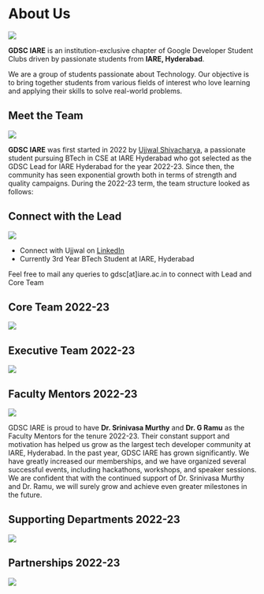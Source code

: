
# About Us
![](../public/images/gdsc_iare.png)

**GDSC IARE** is an institution-exclusive chapter of Google Developer Student Clubs driven by passionate students from **IARE, Hyderabad**. 

We are a group of students passionate about Technology. Our objective is to bring together students from various fields of interest who love learning and applying their skills to solve real-world problems.

## Meet the Team

![](../public/images/team_1.png)


**GDSC IARE** was first started in 2022 by [Ujjwal Shivacharya](https://ujjwalshiva.github.io), a passionate student pursuing BTech in CSE at IARE Hyderabad who got selected as the GDSC Lead for IARE Hyderabad for the year 2022-23. Since then, the community has seen exponential growth both in terms of strength and quality campaigns. During the 2022-23 term, the team structure looked as follows:

## Connect with the Lead

![](../public/images/lead.png)

- Connect with Ujjwal on [LinkedIn](https://www.linkedin.com/in/ujjwalshiva/)
- Currently 3rd Year BTech Student at IARE, Hyderabad

Feel free to mail any queries to gdsc[at]iare.ac.in to connect with Lead and Core Team

## Core Team 2022-23

![](../public/images/core_team.png)

## Executive Team 2022-23

![](../public/images/exec_team.png)

## Faculty Mentors 2022-23

![](../public/images/mentors.png)

GDSC IARE is proud to have **Dr. Srinivasa Murthy** and **Dr. G Ramu** as the Faculty Mentors for the tenure 2022-23. Their constant support and motivation has helped us grow as the largest tech developer community at IARE, Hyderabad. In the past year, GDSC IARE has grown significantly. We have greatly increased our memberships, and we have organized several successful events, including hackathons, workshops, and speaker sessions. We are confident that with the continued support of Dr. Srinivasa Murthy and Dr. Ramu, we will surely grow and achieve even greater milestones in the future.

## Supporting Departments 2022-23

![](../public/images/departments.png)

## Partnerships 2022-23

![](../public/images/partnerships.png)
